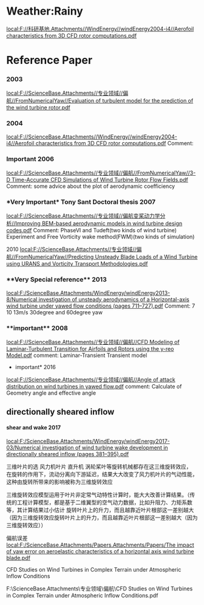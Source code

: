 = Weather:Rainy =

[[local:F://科研基地.Attachments//WindEnergy//windEnergy2004-i4//Aerofoil characteristics from 3D CFD rotor computations.pdf]]

= Reference Paper =

=== 2003 ===
[[local:F://ScienceBase.Attachments//专业领域//偏航//FromNumericalYaw//Evaluation of turbulent model for the prediction of the wind turbine rotor.pdf   ]]

=== 2004 ===
[[local:F://ScienceBase.Attachments//WindEnergy//windEnergy2004-i4//Aerofoil characteristics from 3D CFD rotor computations.pdf]]
Comment:

=== Important 2006 ===
[[local:F://ScienceBase.Attachments//专业领域//偏航//FromNumericalYaw//3-D Time-Accurate CFD Simulations of Wind Turbine Rotor Flow Fields.pdf ]]
Comment: some advice about the plot of aerodynamic coefficiency

=== *Very Important* Tony Sant Doctoral thesis  2007 === 
[[local:F://ScienceBase.Attachments//专业领域//偏航变桨动力学分析//Improving BEM-based aerodynamic models in wind turbine design codes.pdf]]
Comment:
PhaseVI and Tudeft(two kinds of wind turbine)
Experiment and Free Vorticity wake  method(FWM)(two kinds of simulation)

2010
[[local:F://ScienceBase.Attachments//专业领域//偏航//FromNumericalYaw//Predicting Unsteady Blade Loads of a Wind Turbine using URANS and Vorticity Transport Methodologies.pdf ]]
=== **Very Special reference** 2013 ===
[[local:F:/ScienceBase.Attachments/WindEnergy/windEnergy2013-8/Numerical investigation of unsteady aerodynamics of a Horizontal-axis wind turbine under yawed flow conditions (pages 711–727).pdf ]]
Comment:
7 10 13m/s  30degree and 60degree yaw 


=== **important** 2008 ===
[[local:F://ScienceBase.Attachments//专业领域//偏航//CFD Modeling of Laminar-Turbulent Transition for Airfoils and Rotors using the y-reo Model.pdf]]
comment:
Laminar-Transient Transient model

*important*  2016
[[local:F://ScienceBase.Attachments//专业领域//偏航//Angle of attack distribution on wind turbines in yawed flow.pdf]]
comment: Calculate of Geometry angle and effective angle

== directionally sheared inflow ==

==== shear and wake 2017 ==== 
[[local:F:/ScienceBase.Attachments/WindEnergy/windEnergy2017-03/Numerical investigation of wind turbine wake development in directionally sheared inflow (pages 381–395).pdf ]]


三维叶片的选  风力机叶片 直升机  涡轮桨叶等旋转机械都存在这三维旋转效应，  
在旋转的作用下，流动分离向下游延迟，结果大大改变了风力机叶片的气动性能，这种由旋转所带来的影响被称为三维旋转效应

三维旋转效应模型运用于叶片非定常气动特性计算时，能大大改善计算结果。（传统的工程计算模型，都是基于二维翼型的空气动力数据，比如升阻力、力矩系数等，其计算结果过小估计
旋转叶片上的升力，而且越靠近叶片根部这一差别越大（因为三维旋转效应旋转叶片上的升力，而且越靠近叶片根部这一差别越大（因为三维旋转效应））


偏航误差
[[local:F:/ScienceBase.Attachments/Papers.Attachments/Papers/The impact of yaw error on aeroelastic characteristics of a horizontal axis wind turbine blade.pdf]]


CFD Studies on Wind Turbines in Complex Terrain under Atmospheric Inflow Conditions

F:\ScienceBase.Attachments\专业领域\偏航\CFD Studies on Wind Turbines in Complex Terrain under Atmospheric Inflow Conditions.pdf
